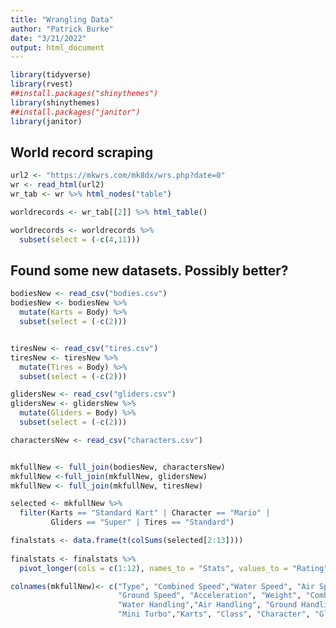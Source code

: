 ```yaml
---
title: "Wrangling Data"
author: "Patrick Burke"
date: "3/21/2022"
output: html_document
---
```


```r
library(tidyverse)
library(rvest)
##install.packages("shinythemes")
library(shinythemes)
##install.packages("janitor")
library(janitor)
```

## World record scraping

```r
url2 <- "https://mkwrs.com/mk8dx/wrs.php?date=0"
wr <- read_html(url2)
wr_tab <- wr %>% html_nodes("table")
```

```r
worldrecords <- wr_tab[[2]] %>% html_table()

worldrecords <- worldrecords %>%
  subset(select = (-c(4,11)))
```

## Found some new datasets. Possibly better?
```r
bodiesNew <- read_csv("bodies.csv")
bodiesNew <- bodiesNew %>%
  mutate(Karts = Body) %>%
  subset(select = (-c(2)))


tiresNew <- read_csv("tires.csv")
tiresNew <- tiresNew %>%
  mutate(Tires = Body) %>%
  subset(select = (-c(2)))

glidersNew <- read_csv("gliders.csv")
glidersNew <- glidersNew %>%
  mutate(Gliders = Body) %>%
  subset(select = (-c(2)))

charactersNew <- read_csv("characters.csv")


mkfullNew <- full_join(bodiesNew, charactersNew)
mkfullNew <-full_join(mkfullNew, glidersNew)
mkfullNew <- full_join(mkfullNew, tiresNew)

selected <- mkfullNew %>%
  filter(Karts == "Standard Kart" | Character == "Mario" |
         Gliders == "Super" | Tires == "Standard")

finalstats <- data.frame(t(colSums(selected[2:13])))
  
finalstats <- finalstats %>%
  pivot_longer(cols = c(1:12), names_to = "Stats", values_to = "Rating") 

colnames(mkfullNew)<- c("Type", "Combined Speed","Water Speed", "Air Speed",
                        "Ground Speed", "Acceleration", "Weight", "Combined Handling",
                        "Water Handling","Air Handling", "Ground Handling", "Traction",
                        "Mini Turbo","Karts", "Class", "Character", "Gliders", "Tires")  
```




